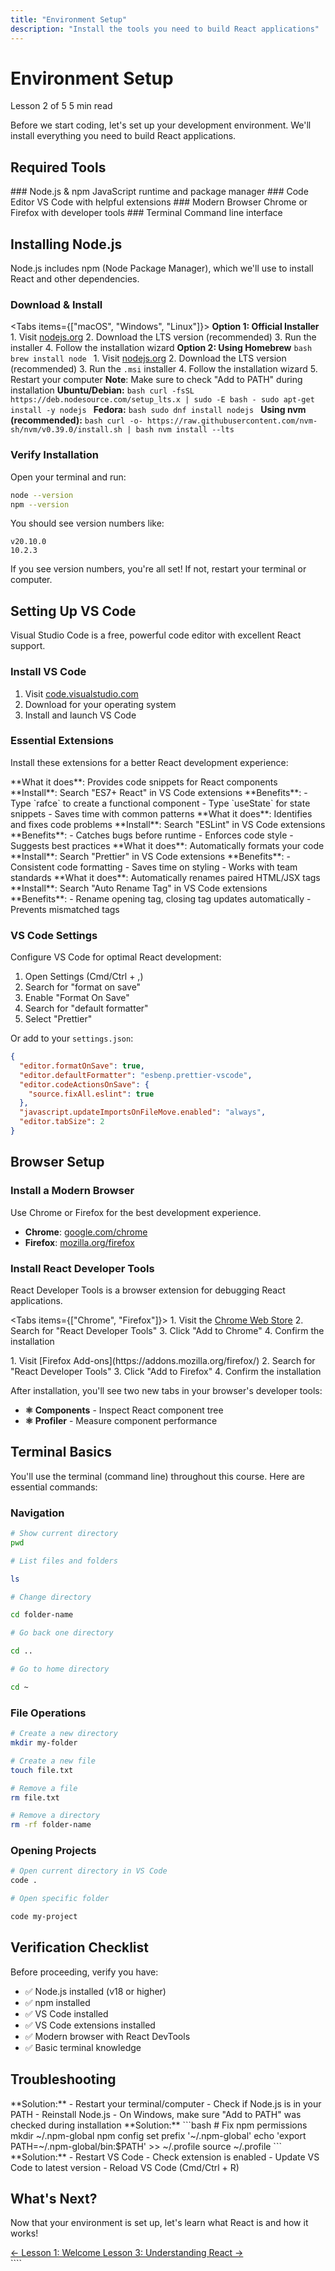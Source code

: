 ```yaml
---
title: "Environment Setup"
description: "Install the tools you need to build React applications"
---
```


# Environment Setup

<div className='flex gap-2 mb-4 flex-wrap'>
   <Badge variant='primary'>Lesson 2 of 5</Badge>
   <Badge>5 min read</Badge>
</div>

Before we start coding, let's set up your development environment. We'll install
everything you need to build React applications.

## Required Tools

<Steps>
   <Step>### Node.js & npm JavaScript runtime and package manager</Step>
   <Step>### Code Editor VS Code with helpful extensions</Step>
   <Step>### Modern Browser Chrome or Firefox with developer tools</Step>
   <Step>### Terminal Command line interface</Step>
</Steps>

## Installing Node.js

Node.js includes npm (Node Package Manager), which we'll use to install React
and other dependencies.

### Download & Install

<Tabs items={["macOS", "Windows", "Linux"]}>
   <Tab value='macOS'>
      **Option 1: Official Installer** 1. Visit
      [nodejs.org](https://nodejs.org/) 2. Download the LTS version
      (recommended) 3. Run the installer 4. Follow the installation wizard
      **Option 2: Using Homebrew** ```bash brew install node ```
   </Tab>
   <Tab value='Windows'>
      1. Visit [nodejs.org](https://nodejs.org/) 2. Download the LTS version
      (recommended) 3. Run the `.msi` installer 4. Follow the installation wizard
      5. Restart your computer **Note**: Make sure to check "Add to PATH" during
      installation
   </Tab>
   <Tab value='Linux'>
      **Ubuntu/Debian:** ```bash curl -fsSL
      https://deb.nodesource.com/setup_lts.x | sudo -E bash - sudo apt-get
      install -y nodejs ``` **Fedora:** ```bash sudo dnf install nodejs ```
      **Using nvm (recommended):** ```bash curl -o-
      https://raw.githubusercontent.com/nvm-sh/nvm/v0.39.0/install.sh | bash nvm
      install --lts ```
   </Tab>
</Tabs>

### Verify Installation

Open your terminal and run:

```bash title="Terminal"
node --version
npm --version
```

You should see version numbers like:

```
v20.10.0
10.2.3
```

If you see version numbers, you're all set! If not, restart your terminal or
computer.

## Setting Up VS Code

Visual Studio Code is a free, powerful code editor with excellent React support.

### Install VS Code

1. Visit [code.visualstudio.com](https://code.visualstudio.com/)
2. Download for your operating system
3. Install and launch VS Code

### Essential Extensions

Install these extensions for a better React development experience:

<Accordions>
   <Accordion title='ES7+ React/Redux/React-Native snippets'>
      **What it does**: Provides code snippets for React components **Install**:
      Search "ES7+ React" in VS Code extensions **Benefits**: - Type `rafce` to
      create a functional component - Type `useState` for state snippets - Saves
      time with common patterns
   </Accordion>


<Accordion title='ESLint'>
   **What it does**: Identifies and fixes code problems **Install**: Search
   "ESLint" in VS Code extensions **Benefits**: - Catches bugs before runtime -
   Enforces code style - Suggests best practices
</Accordion>


<Accordion title='Prettier - Code formatter'>
   **What it does**: Automatically formats your code **Install**: Search
   "Prettier" in VS Code extensions **Benefits**: - Consistent code formatting -
   Saves time on styling - Works with team standards
</Accordion>

   <Accordion title='Auto Rename Tag'>
      **What it does**: Automatically renames paired HTML/JSX tags **Install**:
      Search "Auto Rename Tag" in VS Code extensions **Benefits**: - Rename
      opening tag, closing tag updates automatically - Prevents mismatched tags
   </Accordion>
</Accordions>

### VS Code Settings

Configure VS Code for optimal React development:

1. Open Settings (Cmd/Ctrl + ,)
2. Search for "format on save"
3. Enable "Format On Save"
4. Search for "default formatter"
5. Select "Prettier"

Or add to your `settings.json`:

```json title="settings.json"
{
  "editor.formatOnSave": true,
  "editor.defaultFormatter": "esbenp.prettier-vscode",
  "editor.codeActionsOnSave": {
    "source.fixAll.eslint": true
  },
  "javascript.updateImportsOnFileMove.enabled": "always",
  "editor.tabSize": 2
}
```

## Browser Setup

### Install a Modern Browser

Use Chrome or Firefox for the best development experience.

-  **Chrome**: [google.com/chrome](https://www.google.com/chrome/)
-  **Firefox**: [mozilla.org/firefox](https://www.mozilla.org/firefox/)

### Install React Developer Tools

React Developer Tools is a browser extension for debugging React applications.

<Tabs items={["Chrome", "Firefox"]}>
   <Tab value='Chrome'>
      1. Visit the [Chrome Web Store](https://chrome.google.com/webstore) 2.
      Search for "React Developer Tools" 3. Click "Add to Chrome" 4. Confirm the
      installation
   </Tab>

   <Tab value='Firefox'>
      1. Visit [Firefox Add-ons](https://addons.mozilla.org/firefox/) 2. Search
      for "React Developer Tools" 3. Click "Add to Firefox" 4. Confirm the
      installation
   </Tab>
</Tabs>

After installation, you'll see two new tabs in your browser's developer tools:

-  **⚛️ Components** - Inspect React component tree
-  **⚛️ Profiler** - Measure component performance

## Terminal Basics

You'll use the terminal (command line) throughout this course. Here are
essential commands:

### Navigation

```bash title="Terminal"
# Show current directory
pwd

# List files and folders

ls

# Change directory

cd folder-name

# Go back one directory

cd ..

# Go to home directory

cd ~
```

### File Operations

```bash title="Terminal"
# Create a new directory
mkdir my-folder

# Create a new file
touch file.txt

# Remove a file
rm file.txt

# Remove a directory
rm -rf folder-name
```

### Opening Projects

```bash title="Terminal"
# Open current directory in VS Code
code .

# Open specific folder

code my-project
```

## Verification Checklist

Before proceeding, verify you have:

- ✅ Node.js installed (v18 or higher)
- ✅ npm installed
- ✅ VS Code installed
- ✅ VS Code extensions installed
- ✅ Modern browser with React DevTools
- ✅ Basic terminal knowledge

## Troubleshooting

<Accordions>
  <Accordion title="Node.js command not found">
    **Solution:**
    - Restart your terminal/computer
    - Check if Node.js is in your PATH
    - Reinstall Node.js
    - On Windows, make sure "Add to PATH" was checked during installation
  </Accordion>

  <Accordion title="Permission errors on macOS/Linux">
    **Solution:**
    ```bash
    # Fix npm permissions
    mkdir ~/.npm-global
    npm config set prefix '~/.npm-global'
    echo 'export PATH=~/.npm-global/bin:$PATH' >> ~/.profile
    source ~/.profile
    ```
  </Accordion>

  <Accordion title="VS Code extensions not working">
    **Solution:**
    - Restart VS Code
    - Check extension is enabled
    - Update VS Code to latest version
    - Reload VS Code (Cmd/Ctrl + R)
  </Accordion>
</Accordions>

## What's Next?

Now that your environment is set up, let's learn what React is and how it works!

<div className="flex gap-2 mt-6 flex-wrap">
  <a href="/docs/react/m0/1_welcome" className='inline-flex items-center justify-center gap-2 whitespace-nowrap rounded-md text-sm font-medium transition-all border border-input bg-background hover:bg-accent hover:text-accent-foreground h-10 px-4'>
    ← Lesson 1: Welcome
  </a>
  <a href="/docs/react/m0/3_understanding-react" className='inline-flex items-center justify-center gap-2 whitespace-nowrap rounded-md text-sm font-medium transition-all bg-primary text-primary-foreground hover:bg-primary/90 h-10 px-4'>
    Lesson 3: Understanding React →
  </a>
</div>
````
